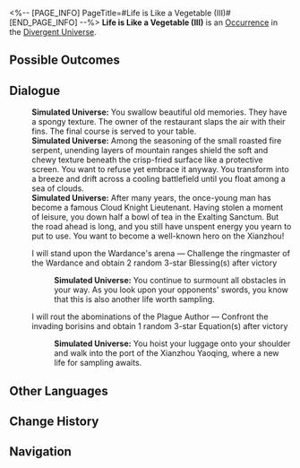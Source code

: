 <%-- [PAGE_INFO]
PageTitle=#Life is Like a Vegetable (III)#
[END_PAGE_INFO] --%>
{{Stub}}
{{Simulated Universe Event Infobox
|id            = 24901-2
|title         = 
|image         = Occurrence Life is Like a Vegetable.png
|domains_su    = 
|domains_swarm = 
|domains_gng   = 
|domains_du    = Unknown
|domains_und   = 
|requirements  = 
|prev          = 
|next          = 
|characters    = 
|factions      = 
|order         = 
|order_du      = 129
}}
'''Life is Like a Vegetable (III)''' is an [[Divergent Universe/Occurrence|Occurrence]] in the [[Divergent Universe]].

==Possible Outcomes==
{{Possible Outcomes
|choice_1 = I will stand upon the Wardance's arena
|result_1 = Challenge the ringmaster of the Wardance and obtain 2 random 3-star Blessing(s) after victory

|choice_2 = I will rout the abominations of the Plague Author
|result_2 = Confront the invading borisins and obtain 1 random 3-star Equation(s) after victory
}}
<!--
==Gameplay Notes==
* 
-->
==Dialogue==
{{Dialogue Start}}
:'''Simulated Universe:''' You swallow beautiful old memories. They have a spongy texture. The owner of the restaurant slaps the air with their fins. The final course is served to your table.
:'''Simulated Universe:''' Among the seasoning of the small roasted fire serpent, unending layers of mountain ranges shield the soft and chewy texture beneath the crisp-fried surface like a protective screen. You want to refuse yet embrace it anyway. You transform into a breeze and drift across a cooling battlefield until you float among a sea of clouds.
:'''Simulated Universe:''' After many years, the once-young man has become a famous Cloud Knight Lieutenant. Having stolen a moment of leisure, you down half a bowl of tea in the Exalting Sanctum. But the road ahead is long, and you still have unspent energy you yearn to put to use. You want to become a well-known hero on the Xianzhou!
:{{DIcon|Star}} I will stand upon the Wardance's arena &mdash; Challenge the ringmaster of the Wardance and obtain 2 random 3-star Blessing(s) after victory
::'''Simulated Universe:''' You continue to surmount all obstacles in your way. As you look upon your opponents' swords, you know that this is also another life worth sampling.
:{{DIcon|Star}} I will rout the abominations of the Plague Author &mdash; Confront the invading borisins and obtain 1 random 3-star Equation(s) after victory
::'''Simulated Universe:''' You hoist your luggage onto your shoulder and walk into the port of the Xianzhou Yaoqing, where a new life for sampling awaits.
{{Dialogue End}}

==Other Languages==
{{Other Languages
|en   = Life is Like a Vegetable (III)
|zhs  = 人生如菜（其三）
|zht  = 人生如菜（其三）
|ja   = {{Rubi|人生|じんせい}}は{{Rubi|料理|りょうり}}の{{Rubi|如|ごと}}く（その3）
|ko   = 인생은 채소와 같다 (3)
|es   = La vida es como la verdura (III)
|fr   = La vie est comme un légume (III)
|ru   = Жизнь как пища III
|th   = ชีวิตดั่งพืชผัก (3)
|vi   = Nhân Sinh Như Rau Cải (III)
|de   = Das Leben ist wie Gemüse (III)
|id   = Hidup Bagai Sayur (3)
|pt   = A Vida É Como um Legume (III)
}}

==Change History==
{{Change History|null}}

==Navigation==
{{Occurrence Navbox}}